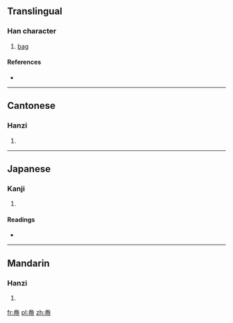 ==Translingual==

===Han character===
{{Han char|rn=50|rad=巾|as=06|sn=9|four=9022<sub>7</sub>|canj=火手中月 (FQLB)}}

# [[bag]]

====References====
* {{Han ref|kx=0331.060|dkj=08881|dj=0636.210|hdz=10738.060|uh=5E23|ud=24099|bh=CEB2|bd=52914}}

----

==Cantonese==

===Hanzi===
{{yue-hanzi|jyut=|y=gyun3}}

# {{defn|lang=yue|sort=巾06}}

----

==Japanese==

===Kanji===
{{ja-kanji|grade=|rs=巾06}}

# {{defn|lang=ja|sort=巾06}}

====Readings====
* {{ja-readings|on=[[けん]] (ken), [[げん]] (gen)|kun=[[ふくろ]] (fukuro)}}

----

==Mandarin==

===Hanzi===
{{cmn-hanzi|pin=[[juàn]] ([[juan4]])|wg=chüan<sup>4</sup>}}

# {{defn|lang=cmn|sort=巾06}}

[[fr:帣]]
[[pl:帣]]
[[zh:帣]]